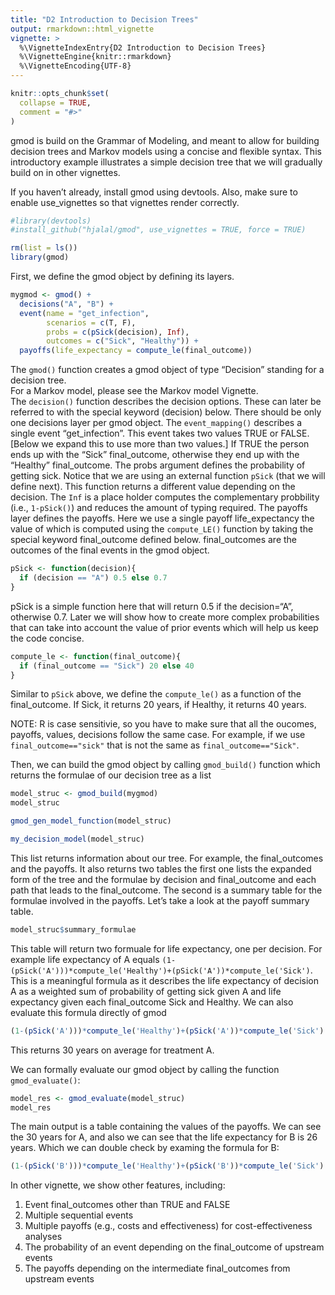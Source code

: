```yaml
---
title: "D2 Introduction to Decision Trees"
output: rmarkdown::html_vignette
vignette: >
  %\VignetteIndexEntry{D2 Introduction to Decision Trees}
  %\VignetteEngine{knitr::rmarkdown}
  %\VignetteEncoding{UTF-8}
---
```


```r
knitr::opts_chunk$set(
  collapse = TRUE,
  comment = "#>"
)
```

gmod is build on the Grammar of Modeling, and meant to allow for building decision trees and Markov models using a concise and flexible syntax.  This introductory example illustrates a simple decision tree that we will gradually build on in other vignettes.

If you haven't already, install gmod using devtools.  Also, make sure to enable use_vignettes so that vignettes render correctly.
```r
#library(devtools)
#install_github("hjalal/gmod", use_vignettes = TRUE, force = TRUE)
```

```r
rm(list = ls())
library(gmod)
```

First, we define the gmod object by defining its layers.  
```r
mygmod <- gmod() + 
  decisions("A", "B") + 
  event(name = "get_infection",  
        scenarios = c(T, F), 
        probs = c(pSick(decision), Inf), 
        outcomes = c("Sick", "Healthy")) + 
  payoffs(life_expectancy = compute_le(final_outcome))

```
The `gmod()` function creates a gmod object of type "Decision" standing for a decision tree.  
For a Markov model, please see the Markov model Vignette.  
The `decision()` function describes the decision options.  These can later be referred to with 
the special keyword (decision) below.  There should be only one decisions layer per gmod object.
The `event_mapping()` describes a single event "get_infection". This event takes two values TRUE or FALSE. [Below we expand this to use more than two values.]  If TRUE the person ends up with the "Sick" final_outcome, otherwise they end up with the "Healthy" final_outcome. The probs argument defines the probability of getting sick.  Notice that we are using an external function `pSick` (that we will define next). This function returns a different value depending on the decision. The `Inf` is a place holder computes the complementary probbility (i.e., `1-pSick()`) and reduces the amount of typing required. 
The payoffs layer defines the payoffs.  Here we use a single payoff life_expectancy the value of which is computed using the `compute_LE()` function by taking the special keyword final_outcome defined below. final_outcomes are the outcomes of the final events in the gmod object.  

```r
pSick <- function(decision){
  if (decision == "A") 0.5 else 0.7
}
```
pSick is a simple function here that will return 0.5 if the decision="A", otherwise 0.7.  Later we will show how to create more complex probabilities that can take into account the value of prior events which will help us keep the code concise.

```r
compute_le <- function(final_outcome){
  if (final_outcome == "Sick") 20 else 40
}
```
Similar to `pSick` above, we define the `compute_le()` as a function of the final_outcome.  If Sick, it returns 20 years, if Healthy, it returns 40 years. 

NOTE: R is case sensitivie, so you have to make sure that all the oucomes, payoffs, values, decisions follow the same case.  For example, if we use `final_outcome=="sick"` that is not the same as `final_outcome=="Sick"`. 

Then, we can build the gmod object by calling `gmod_build()` function which returns the formulae of our decision tree as a list 
```r
model_struc <- gmod_build(mygmod)
model_struc
```

```r
gmod_gen_model_function(model_struc)
```

```r
my_decision_model(model_struc)
```


This list returns information about our tree.  For example, the final_outcomes and the payoffs. It also returns two tables the first one lists the expanded form of the tree and the formulae by decision and final_outcome and each path that leads to the final_outcome.  The second is a summary table for the formulae involved in the payoffs.  Let's take a look at the payoff summary table.
```r
model_struc$summary_formulae
```
This table will return two formuale for life expectancy, one per decision. For example life expectancy of A equals `(1-(pSick('A')))*compute_le('Healthy')+(pSick('A'))*compute_le('Sick')`.  This is a meaningful formula as it describes the life expectancy of decision A as a weighted sum of probability of getting sick given A and life expectancy given each final_outcome Sick and Healthy.  We can also evaluate this formula directly of gmod

```r
(1-(pSick('A')))*compute_le('Healthy')+(pSick('A'))*compute_le('Sick')
```
This returns 30 years on average for treatment A.

We can formally evaluate our gmod object by calling the function `gmod_evaluate()`:
```r
model_res <- gmod_evaluate(model_struc)
model_res
```

The main output is a table containing the values of the payoffs.  We can see the 30 years for A, and also we can see that the life expectancy for B is 26 years.  Which we can double check by examing the formula for B:
```r
(1-(pSick('B')))*compute_le('Healthy')+(pSick('B'))*compute_le('Sick')
```

In other vignette, we show other features, including:

1. Event final_outcomes other than TRUE and FALSE
2. Multiple sequential events
3. Multiple payoffs (e.g., costs and effectiveness) for cost-effectiveness analyses
4. The probability of an event depending on the final_outcome of upstream events
5. The payoffs depending on the intermediate final_outcomes from upstream events
